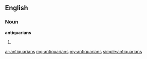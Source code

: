 ==English==

===Noun===
'''antiquarians'''

# {{plural of|[[antiquarian]]}}

[[ar:antiquarians]]
[[mg:antiquarians]]
[[my:antiquarians]]
[[simple:antiquarians]]